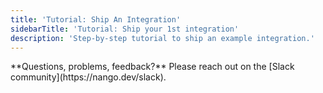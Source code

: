 ```yaml
---
title: 'Tutorial: Ship An Integration'
sidebarTitle: 'Tutorial: Ship your 1st integration'
description: 'Step-by-step tutorial to ship an example integration.'
---
```


<Tip>
**Questions, problems, feedback?** Please reach out on the [Slack community](https://nango.dev/slack).
</Tip>